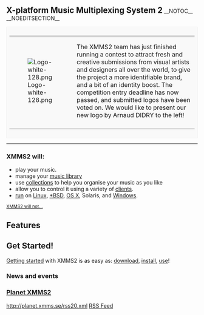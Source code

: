 <span style="font-size: 150%; font-weight: bold;">X-platform Music Multiplexing System 2</span>
__NOTOC__
__NOEDITSECTION__
<div style="border: 1px solid #eee; background: #f9f9f9; padding: 0.5em">
{|
|-
|[[Image:Logo-white-128.png]]
|The XMMS2 team has just finished running a contest to attract fresh and creative submissions from visual artists and designers all over the world, to give the project a more identifiable brand, and a bit of an identity boost. The competition entry deadline has now passed, and submitted logos have been voted on. We would like to present our new logo by Arnaud DIDRY to the left!
|-
|}
</div>

<hr/>
<div class="split-half">

=== XMMS2 will: ===
* play your music.
* manage your [[The Medialib|music library]]
* use [[collections]] to help you organise your music as you like
* allow you to control it using a variety of [[XMMS2 Clients|clients]].
* [[Project Status#XMMS2_Platform_Support_Status|run]] on [[Download_XMMS2#Linux|Linux]], [[Download_XMMS2#BSD|*BSD]], [[Download_XMMS2#MacOSX|OS X]], Solaris, and [[Download_XMMS2#Windows|Windows]].

<small>[[what XMMS2 will not do | XMMS2 will not...]]</small>
== Features ==
{{FeatureList}}

== Get Started! ==
[[Getting Started|Getting started]] with XMMS2 is as easy as: [[Download XMMS2|download]], [[Install instructions|install]], [[Using the application|use]]!

</div>

<div class="split-half">
<!-- i've got an idea.. let's replace this with a web 2.0 style jumble of irregularly sized tags! -->

=== News and events ===
<!-- placeholder for important announcements -->
{{ShortNews}}

=== [http://planet.xmms.se Planet XMMS2] ===
<feed items="5" showdesc="false" showtitle="false">http://planet.xmms.se/rss20.xml</feed>
[http://planet.xmms.se/rss20.xml RSS Feed]
</div>

<div class="visualClear"></div>
<!-- placeholder for more stuff after the 2 columns -->